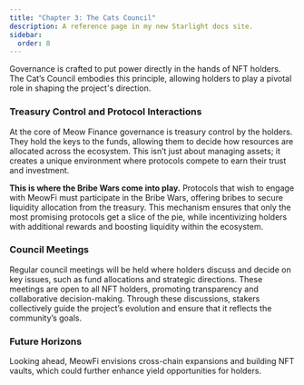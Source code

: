 ```yaml
---
title: "Chapter 3: The Cats Council"
description: A reference page in my new Starlight docs site.
sidebar:
  order: 8
---
```


Governance is crafted to put power directly in the hands of NFT holders. The Cat’s Council embodies this principle, allowing holders to play a pivotal role in shaping the project's direction.

### Treasury Control and Protocol Interactions

At the core of Meow Finance governance is treasury control by the holders. They hold the keys to the funds, allowing them to decide how resources are allocated across the ecosystem. This isn’t just about managing assets; it creates a unique environment where protocols compete to earn their trust and investment.

**This is where the Bribe Wars come into play.** Protocols that wish to engage with MeowFi must participate in the Bribe Wars, offering bribes to secure liquidity allocation from the treasury. This mechanism ensures that only the most promising protocols get a slice of the pie, while incentivizing holders with additional rewards and boosting liquidity within the ecosystem.

### Council Meetings
Regular council meetings will be held where holders discuss and decide on key issues, such as fund allocations and strategic directions. These meetings are open to all NFT holders, promoting transparency and collaborative decision-making. Through these discussions, stakers collectively guide the project’s evolution and ensure that it reflects the community’s goals.

### Future Horizons
Looking ahead, MeowFi envisions cross-chain expansions and building NFT vaults, which could further enhance yield opportunities for holders. 
